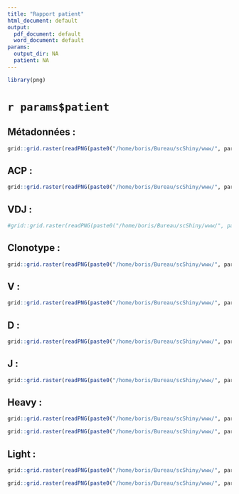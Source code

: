 ```yaml
---
title: "Rapport patient"
html_document: default
output:
  pdf_document: default
  word_document: default
params:
  output_dir: NA
  patient: NA
---
```


```r
library(png)
```

# `r params$patient`

## Métadonnées : 
```r
grid::grid.raster(readPNG(paste0("/home/boris/Bureau/scShiny/www/", params$patient,"/metadata_", params$patient,"_1.png")))
```


## ACP : 
```r
grid::grid.raster(readPNG(paste0("/home/boris/Bureau/scShiny/www/", params$patient,"/ACP_", params$patient,"_1.png")))
```

## VDJ : 
```r
#grid::grid.raster(readPNG(paste0("/home/boris/Bureau/scShiny/www/", params$patient,"/VDJ_", params$patient,"_1.png")))
```


## Clonotype : 
```r
grid::grid.raster(readPNG(paste0("/home/boris/Bureau/scShiny/www/", params$patient,"/clonotype_", params$patient,"_1.png")))
```

## V :
```r
grid::grid.raster(readPNG(paste0("/home/boris/Bureau/scShiny/www/", params$patient,"/V_", params$patient,"_1.png")))
```

## D : 
```r
grid::grid.raster(readPNG(paste0("/home/boris/Bureau/scShiny/www/", params$patient,"/D_", params$patient,"_1.png")))
```

## J : 
```r
grid::grid.raster(readPNG(paste0("/home/boris/Bureau/scShiny/www/", params$patient,"/J_", params$patient,"_1.png")))
```

## Heavy : 
```r
grid::grid.raster(readPNG(paste0("/home/boris/Bureau/scShiny/www/", params$patient,"/Heavy_", params$patient,"_1.png")))
```

```r
grid::grid.raster(readPNG(paste0("/home/boris/Bureau/scShiny/www/", params$patient,"/Isotype_", params$patient,"_1.png")))
```

## Light : 
```r
grid::grid.raster(readPNG(paste0("/home/boris/Bureau/scShiny/www/", params$patient,"/Light_", params$patient,"_1.png")))
```

```r
grid::grid.raster(readPNG(paste0("/home/boris/Bureau/scShiny/www/", params$patient,"/Type_", params$patient,"_1.png")))
```
